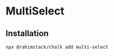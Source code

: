 
# MultiSelect

<StorybookButton slug="components-forms-multiselect--docs" />

<Preview>
    <MultiSelect
        label="MultiSelect" options={[
        {value: '1', label: 'Option 1'},
        {value: '2', label: 'Option 2'},
    ]}
    />
</Preview>

## Installation

```shell copy
npx @rahimstack/chalk add multi-select
```
